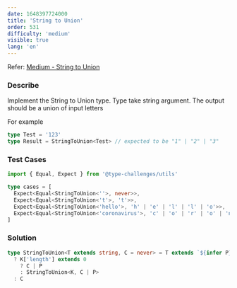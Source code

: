 ```yaml
---
date: 1648397724000
title: 'String to Union'
order: 531
difficulty: 'medium'
visible: true
lang: 'en'
---
```


Refer: [Medium - String to Union](https://github.com/type-challenges/type-challenges/blob/main/questions/00531-medium-string-to-union/README.md)

### Describe

Implement the String to Union type. Type take string argument. The output should be a union of input letters

For example

```typescript
type Test = '123'
type Result = StringToUnion<Test> // expected to be "1" | "2" | "3"
```

### Test Cases

```typescript
import { Equal, Expect } from '@type-challenges/utils'

type cases = [
  Expect<Equal<StringToUnion<''>, never>>,
  Expect<Equal<StringToUnion<'t'>, 't'>>,
  Expect<Equal<StringToUnion<'hello'>, 'h' | 'e' | 'l' | 'l' | 'o'>>,
  Expect<Equal<StringToUnion<'coronavirus'>, 'c' | 'o' | 'r' | 'o' | 'n' | 'a' | 'v' | 'i' | 'r' | 'u' | 's'>>,
]
```

### Solution

```typescript
type StringToUnion<T extends string, C = never> = T extends `${infer P}${infer K}`
  ? K['length'] extends 0
    ? C | P
    : StringToUnion<K, C | P>
  : C
```
